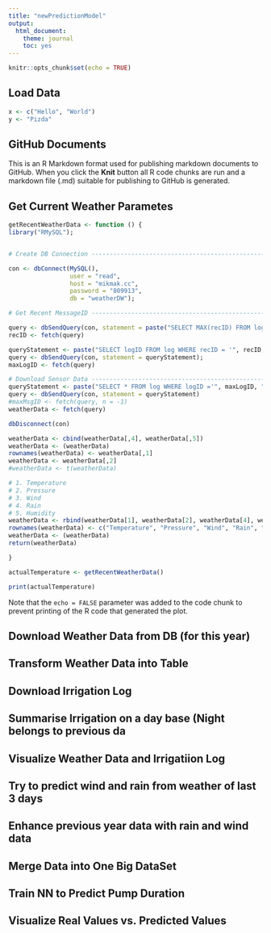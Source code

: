 ```yaml
---
title: "newPredictionModel"
output: 
  html_document: 
    theme: journal
    toc: yes
---
```


```r
knitr::opts_chunk$set(echo = TRUE)
```

## Load Data
```r
x <- c("Hello", "World")
y <- "Pizda"
```

## GitHub Documents

This is an R Markdown format used for publishing markdown documents to GitHub. When you click the **Knit** button all R code chunks are run and a markdown file (.md) suitable for publishing to GitHub is generated.

## Get Current Weather Parametes

```r
getRecentWeatherData <- function () {
library("RMySQL");


# Create DB Connection ----------------------------------------------------

con <- dbConnect(MySQL(),
                 user = "read", 
                 host = "mikmak.cc",
                 password = "809913", 
                 db = "weatherDW");

# Get Recent MessageID ----------------------------------------------------

query <- dbSendQuery(con, statement = paste("SELECT MAX(recID) FROM log WHERE msgv1 = 'WAE' AND sysID = '79cf6c22-dcc6-11e5-8e77-00113217113f'"));
recID <- fetch(query)

queryStatement <- paste("SELECT logID FROM log WHERE recID = '", recID, "'", ssep = "")
query <- dbSendQuery(con, statement = queryStatement);
maxLogID <- fetch(query)

# Download Sensor Data ----------------------------------------------------
queryStatement <- paste("SELECT * FROM log WHERE logID ='", maxLogID, "'", sep = "" )
query <- dbSendQuery(con, statement = queryStatement)
#maxMsgID <- fetch(query, n = -1)
weatherData <- fetch(query)

dbDisconnect(con)

weatherData <- cbind(weatherData[,4], weatherData[,5])
weatherData <- (weatherData)
rownames(weatherData) <- weatherData[,1]
weatherData <- weatherData[,2]
#weatherData <- t(weatherData)

# 1. Temperature
# 2. Pressure
# 3. Wind
# 4. Rain
# 5. Humidity
weatherData <- rbind(weatherData[1], weatherData[2], weatherData[4], weatherData[5], weatherData[3])
rownames(weatherData) <- c("Temperature", "Pressure", "Wind", "Rain", "Humidity")
weatherData <- (weatherData)
return(weatherData)

}
```



```r
actualTemperature <- getRecentWeatherData()

print(actualTemperature)
```

Note that the `echo = FALSE` parameter was added to the code chunk to prevent printing of the R code that generated the plot.





## Download Weather Data from DB (for this year)


## Transform Weather Data into Table


## Download Irrigation Log


## Summarise Irrigation on a day base (Night belongs to previous da


## Visualize Weather Data and Irrigatiion Log


## Try to predict wind and rain from weather of last 3 days


## Enhance previous year data with rain and wind data


## Merge Data into One Big DataSet


## Train NN to Predict Pump Duration


## Visualize Real Values vs. Predicted Values



